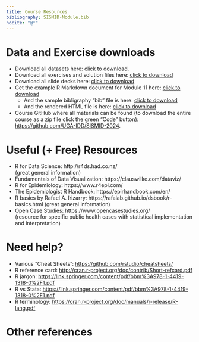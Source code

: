 ```yaml
---
title: Course Resources
bibliography: SISMID-Module.bib
nocite: "@*"
---
```


# Data and Exercise downloads

* Download all datasets here: [click to download](./downloads/data.zip).
* Download all exercises and solution files here: [click to download](./downloads/exercises.zip)
* Download all slide decks here: [click to download](./downloads/modules.zip)
* Get the example R Markdown document for Module 11 here: [click to download](./modules/Module11-Rmarkdown-Demo.Rmd){target="_blank"}
    - And the sample bibligraphy "bib" file is here: [click to download](./modules/example-bib.bib){target="_blank"}
    - And the rendered HTML file is here: [click to download](./modules/Module11-Rmarkdown-Demo.html){target="_blank"}
* Course GitHub where all materials can be found (to download the entire course as a zip file click the green "Code" button): [https://github.com/UGA-IDD/SISMID-2024](https://github.com/UGA-IDD/SISMID-2024){target="_blank"}.

# Useful (+ Free) Resources

- R for Data Science: http://r4ds.had.co.nz/  
(great general information)
- Fundamentals of Data Visualization: https://clauswilke.com/dataviz/ 
- R for Epidemiology: https://www.r4epi.com/
- The Epidemiologist R Handbook: https://epirhandbook.com/en/
- R basics by Rafael A. Irizarry: https://rafalab.github.io/dsbook/r-basics.html
(great general information)
- Open Case Studies: https://www.opencasestudies.org/  
(resource for specific public health cases with statistical implementation and interpretation)

# Need help?

- Various "Cheat Sheets": [https://github.com/rstudio/cheatsheets/](https://github.com/rstudio/cheatsheets/)
- R reference card: [http://cran.r-project.org/doc/contrib/Short-refcard.pdf](http://cran.r-project.org/doc/contrib/Short-refcard.pdf)  
- R jargon: [https://link.springer.com/content/pdf/bbm%3A978-1-4419-1318-0%2F1.pdf](https://link.springer.com/content/pdf/bbm%3A978-1-4419-1318-0%2F1.pdf)
- R vs Stata: [https://link.springer.com/content/pdf/bbm%3A978-1-4419-1318-0%2F1.pdf](https://link.springer.com/content/pdf/bbm%3A978-1-4419-1318-0%2F1.pdf)
- R terminology: [https://cran.r-project.org/doc/manuals/r-release/R-lang.pdf](https://cran.r-project.org/doc/manuals/r-release/R-lang.pdf)


# Other references {.unnumbered}

::: {#refs}
:::
